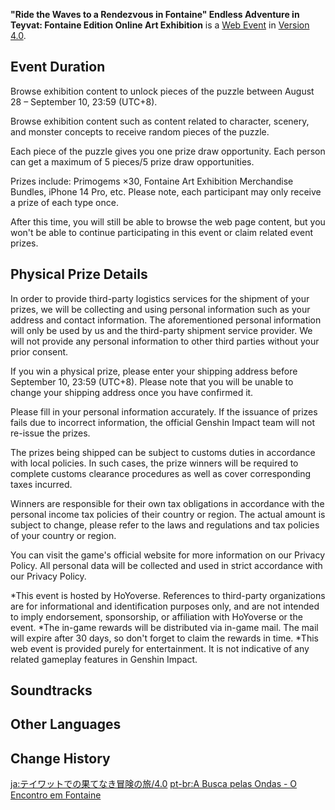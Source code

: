 {{Event Tabs|rootpage=Endless Adventure in Teyvat/2023-08-28|story=0}}
{{Event
|name              = "Ride the Waves to a Rendezvous in Fontaine" Endless Adventure in Teyvat: Fontaine Edition Online Art Exhibition
|image             = Ride the Waves to a Rendezvous in Fontaine.png
|type              = Web
|time_known        = yes
|time_start        = 2023-08-28 12:00:00
|time_start_offset = GMT+8
|time_end          = 2023-09-10 03:59:59
|time_end_offset   = GMT+8
|link              = https://www.hoyolab.com/article/21225762
|link2             = https://act.hoyoverse.com/ys/event/e20230827exhibition/index.html
|link2name         = Event Page
}}
{{Description|Dear Traveler,<br>Fontaine's little-known secrets are being revealed! The Fontaine Expo's new map is now available~<br>P.S. See if you can find the hidden puzzles within the web page!}}
'''"Ride the Waves to a Rendezvous in Fontaine" Endless Adventure in Teyvat: Fontaine Edition Online Art Exhibition''' is a [[Web Event]] in [[Version 4.0]].

==Event Duration==
Browse exhibition content to unlock pieces of the puzzle between August 28 – September 10, 23:59 (UTC+8). 

Browse exhibition content such as content related to character, scenery, and monster concepts to receive random pieces of the puzzle.

Each piece of the puzzle gives you one prize draw opportunity. Each person can get a maximum of 5 pieces/5 prize draw opportunities.

Prizes include: Primogems ×30, Fontaine Art Exhibition Merchandise Bundles, iPhone 14 Pro, etc. Please note, each participant may only receive a prize of each type once.

After this time, you will still be able to browse the web page content, but you won't be able to continue participating in this event or claim related event prizes.

==Physical Prize Details==
In order to provide third-party logistics services for the shipment of your prizes, we will be collecting and using personal information such as your address and contact information. The aforementioned personal information will only be used by us and the third-party shipment service provider. We will not provide any personal information to other third parties without your prior consent.

If you win a physical prize, please enter your shipping address before September 10, 23:59 (UTC+8). Please note that you will be unable to change your shipping address once you have confirmed it.

Please fill in your personal information accurately. If the issuance of prizes fails due to incorrect information, the official Genshin Impact team will not re-issue the prizes.

The prizes being shipped can be subject to customs duties in accordance with local policies. In such cases, the prize winners will be required to complete customs clearance procedures as well as cover corresponding taxes incurred.

Winners are responsible for their own tax obligations in accordance with the personal income tax policies of their country or region. The actual amount is subject to change, please refer to the laws and regulations and tax policies of your country or region.

You can visit the game's official website for more information on our Privacy Policy. All personal data will be collected and used in strict accordance with our Privacy Policy.

<nowiki>*</nowiki>This event is hosted by HoYoverse. References to third-party organizations are for informational and identification purposes only, and are not intended to imply endorsement, sponsorship, or affiliation with HoYoverse or the event.
<nowiki>*</nowiki>The in-game rewards will be distributed via in-game mail. The mail will expire after 30 days, so don't forget to claim the rewards in time.
<nowiki>*</nowiki>This web event is provided purely for entertainment. It is not indicative of any related gameplay features in Genshin Impact.

==Soundtracks==
{{Soundtracks by Category Table|type=eventgameplay}}

==Other Languages==
{{Other Languages
|en      = Ride the Waves to a Rendezvous in Fontaine
|zhs     = 踏浪寻影・聚首枫丹
|zhs_rm  = Tàlàng Xúnyǐng - Jùshǒu Fēngdān
|zht     = 踏浪尋影・聚首楓丹
|zht_rm  = Tàlàng Xúnyǐng - Jùshǒu Fēngdān
|zh_tl   = 
|ja      = 影を尋ねて波を踏む また、フォンテーヌで
|ja_rm   = Kage wo Tazunete Nami wo Fumu　Mata, Fonteenu de
|ja_tl   = 
|ko      = 파도 너머, 폰타인에서<->의 만남
|ko_tl   = Over the Waves, An Encounter in Fontaine
|es      = Búsqueda entre las olas - Encuentro en Fontaine
|es_tl   = Search Among the Waves - Encounter in Fontaine
|fr      = Sur les flots pour un rendez-vous à Fontaine
|fr_tl   = Upon the Waves for a Rendezvous in Fontaine
|ru      = Верхом на волнах на встречу в Фонтейне
|ru_tl   = Upon the Waves to an Encounter in Fontaine
|th      = ข้ามคลื่นตามหาเงา พบกันที่ Fontaine
|th_rm   = 
|th_tl   = 
|vi      = Đạp Sóng Tìm Ảnh, Hội Tụ Fontaine
|vi_tl   = 
|de      = Begib dich über die Wellen auf ein Rendezvous in Fontaine
|de_tl   = Head Over the Waves to a Rendezvous in Fontaine
|id      = Pencarian Mengarungi Ombak - Pertemuan di Fontaine
|id_tl   = A Search Through the Waves - Meeting in Fontaine
|pt      = A Busca pelas Ondas - O Encontro em Fontaine
|pt_tl   = 
|tr      = Dalgaların Üzerinde - Fontaine'de Buluşma
|tr_tl   = 
|it      = Ombre tra le onde: Incontro a Fontaine
|it_tl   = Shadows Among the Waves: Meeting in Fontaine
}}

==Change History==
{{Change History|4.0}}

[[ja:テイワットでの果てなき冒険の旅/4.0]]
[[pt-br:A Busca pelas Ondas - O Encontro em Fontaine]]